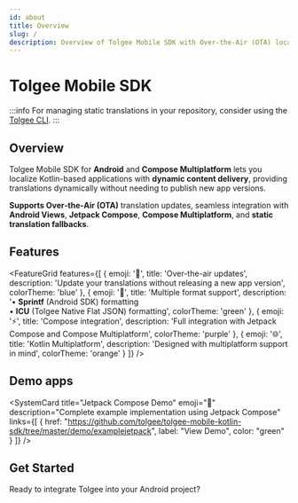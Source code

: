 ```yaml
---
id: about
title: Overview
slug: /
description: Overview of Tolgee Mobile SDK with Over‑the‑Air (OTA) localization updates for Android and Compose Multiplatform.
---
```



# Tolgee Mobile SDK

:::info
For managing static translations in your repository, consider using the [Tolgee CLI](/tolgee-cli/installation).
:::

## Overview

Tolgee Mobile SDK for **Android** and **Compose Multiplatform** lets you localize Kotlin-based applications with **dynamic content delivery**, providing translations dynamically without needing to publish new app versions.

**Supports Over‑the‑Air (OTA)** translation updates, seamless integration with **Android Views**, **Jetpack Compose**, **Compose Multiplatform**, and **static translation fallbacks**.

## Features

<FeatureGrid features={[
  {
    emoji: '🚀',
    title: 'Over-the-air updates',
    description: 'Update your translations without releasing a new app version',
    colorTheme: 'blue'
  },
  {
    emoji: '🔧',
    title: 'Multiple format support',
    description: '• <strong>Sprintf</strong> (Android SDK) formatting<br/>• <strong>ICU</strong> (Tolgee Native Flat JSON) formatting',
    colorTheme: 'green'
  },
  {
    emoji: '⚡',
    title: 'Compose integration',
    description: 'Full integration with Jetpack Compose and Compose Multiplatform',
    colorTheme: 'purple'
  },
  {
    emoji: '🌐',
    title: 'Kotlin Multiplatform',
    description: 'Designed with multiplatform support in mind',
    colorTheme: 'orange'
  }
]} />

## Demo apps

<div className="grid grid-cols-1 md:grid-cols-2 gap-4 my-6">
  <SystemCard
    title="Android Views Demo"
    emoji="📱"
    description="Complete example implementation using Android Views"
    links={[
      { href: "https://github.com/tolgee/tolgee-mobile-kotlin-sdk/tree/master/demo/exampleandroid", label: "View Demo", color: "blue" }
    ]}
  />
  
  <SystemCard
    title="Jetpack Compose Demo"
    emoji="🚀"
    description="Complete example implementation using Jetpack Compose"
    links={[
      { href: "https://github.com/tolgee/tolgee-mobile-kotlin-sdk/tree/master/demo/examplejetpack", label: "View Demo", color: "green" }
    ]}
  />
</div>

## Get Started

Ready to integrate Tolgee into your Android project? 

<div className="grid grid-cols-1 gap-4 my-6">
  <SystemCard
    title="Get Started Guide"
    emoji="🚀"
    description="Complete step-by-step setup guide with installation, modules, and implementation choices"
    links={[
      { href: "/android-sdk/get-started", label: "Start Here", color: "blue" }
    ]}
  />
</div>
